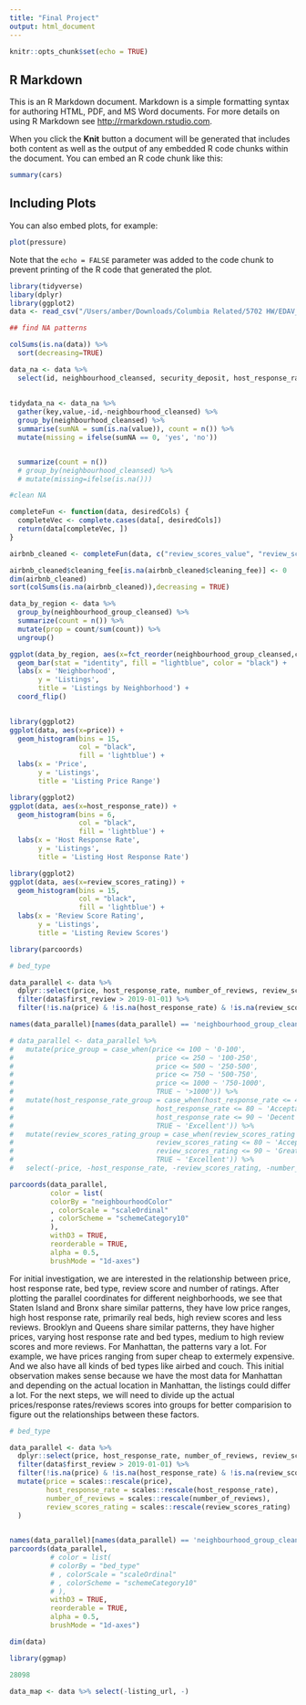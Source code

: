 ```yaml
---
title: "Final Project"
output: html_document
---
```


```r
knitr::opts_chunk$set(echo = TRUE)
```

## R Markdown

This is an R Markdown document. Markdown is a simple formatting syntax for authoring HTML, PDF, and MS Word documents. For more details on using R Markdown see <http://rmarkdown.rstudio.com>.

When you click the **Knit** button a document will be generated that includes both content as well as the output of any embedded R code chunks within the document. You can embed an R code chunk like this:

```r
summary(cars)
```

## Including Plots

You can also embed plots, for example:

```r
plot(pressure)
```

Note that the `echo = FALSE` parameter was added to the code chunk to prevent printing of the R code that generated the plot.


```r
library(tidyverse)
libary(dplyr)
library(ggplot2)
data <- read_csv("/Users/amber/Downloads/Columbia Related/5702 HW/EDAV_final_project/data/airbnb_201909.csv")
```
```r
## find NA patterns

colSums(is.na(data)) %>%
  sort(decreasing=TRUE)

data_na <- data %>%
  select(id, neighbourhood_cleansed, security_deposit, host_response_rate, host_response_time, cleaning_fee, review_scores_location, review_scores_value, review_scores_checkin, review_scores_accuracy, review_scores_communication, review_scores_cleanliness, price, bathrooms, bedrooms, beds, host_since, host_listings_count, host_has_profile_pic, host_identity_verified, neighbourhood)
  
  
tidydata_na <- data_na %>%
  gather(key,value,-id,-neighbourhood_cleansed) %>%
  group_by(neighbourhood_cleansed) %>%
  summarise(sumNA = sum(is.na(value)), count = n()) %>%
  mutate(missing = ifelse(sumNA == 0, 'yes', 'no'))


  summarize(count = n())
  # group_by(neighbourhood_cleansed) %>%
  # mutate(missing=ifelse(is.na()))

```

```r
#clean NA

completeFun <- function(data, desiredCols) {
  completeVec <- complete.cases(data[, desiredCols])
  return(data[completeVec, ])
}

airbnb_cleaned <- completeFun(data, c("review_scores_value", "review_scores_checkin", "review_scores_accuracy", "review_scores_communication", "review_scores_cleanliness","review_scores_rating","neighbourhood", "review_scores_location", "price", "bedrooms", "beds","bathrooms", "host_identity_verified","zipcode"))

airbnb_cleaned$cleaning_fee[is.na(airbnb_cleaned$cleaning_fee)] <- 0
dim(airbnb_cleaned)
sort(colSums(is.na(airbnb_cleaned)),decreasing = TRUE)


```

```r


data_by_region <- data %>%
  group_by(neighbourhood_group_cleansed) %>%
  summarize(count = n()) %>%
  mutate(prop = count/sum(count)) %>%
  ungroup()

ggplot(data_by_region, aes(x=fct_reorder(neighbourhood_group_cleansed,count), y=count)) +
  geom_bar(stat = "identity", fill = "lightblue", color = "black") +
  labs(x = 'Neighborhood',
       y = 'Listings',
       title = 'Listings by Neighborhood') +
  coord_flip()
 
```


```r
library(ggplot2)
ggplot(data, aes(x=price)) + 
  geom_histogram(bins = 15, 
                 col = "black",
                 fill = 'lightblue') + 
  labs(x = 'Price',
       y = 'Listings',
       title = 'Listing Price Range')
```

```r
library(ggplot2)
ggplot(data, aes(x=host_response_rate)) + 
  geom_histogram(bins = 6, 
                 col = "black",
                 fill = 'lightblue') + 
  labs(x = 'Host Response Rate',
       y = 'Listings',
       title = 'Listing Host Response Rate')
```
```r
library(ggplot2)
ggplot(data, aes(x=review_scores_rating)) + 
  geom_histogram(bins = 15, 
                 col = "black",
                 fill = 'lightblue') + 
  labs(x = 'Review Score Rating',
       y = 'Listings',
       title = 'Listing Review Scores')
```


```r
library(parcoords)

# bed_type

data_parallel <- data %>%
  dplyr::select(price, host_response_rate, number_of_reviews, review_scores_rating, neighbourhood_group_cleansed) %>%
  filter(data$first_review > 2019-01-01) %>%
  filter(!is.na(price) & !is.na(host_response_rate) & !is.na(review_scores_rating)) 

names(data_parallel)[names(data_parallel) == 'neighbourhood_group_cleansed'] <- 'neighbourhoodColor'

# data_parallel <- data_parallel %>%
#   mutate(price_group = case_when(price <= 100 ~ '0-100',
#                                   price <= 250 ~ '100-250',
#                                   price <= 500 ~ '250-500',
#                                   price <= 750 ~ '500-750',
#                                   price <= 1000 ~ '750-1000',
#                                   TRUE ~ '>1000')) %>%
#   mutate(host_response_rate_group = case_when(host_response_rate <= 40 ~ 'Poor', 
#                                   host_response_rate <= 80 ~ 'Acceptable',
#                                   host_response_rate <= 90 ~ 'Decent',  
#                                   TRUE ~ 'Excellent')) %>%
#   mutate(review_scores_rating_group = case_when(review_scores_rating <= 50 ~ 'Poor',
#                                   review_scores_rating <= 80 ~ 'Acceptable',
#                                   review_scores_rating <= 90 ~ 'Great',
#                                   TRUE ~ 'Excellent')) %>%
#   select(-price, -host_response_rate, -review_scores_rating, -number_of_reviews)

parcoords(data_parallel, 
          color = list(
          colorBy = "neighbourhoodColor"
          , colorScale = "scaleOrdinal"
          , colorScheme = "schemeCategory10"
          ),
          withD3 = TRUE,
          reorderable = TRUE,
          alpha = 0.5, 
          brushMode = "1d-axes")
```
For initial investigation, we are interested in the relationship between price, host response rate, bed type, review score and number of ratings. After plotting the parallel coordinates for different neighborhoods, we see that Staten Island and Bronx share similar patterns, they have low price ranges, high host response rate, primarily real beds, high review scores and less reviews. Brooklyn and Queens share similar patterns, they have higher prices, varying host response rate and bed types, medium to high review scores and more reviews. For Manhattan, the patterns vary a lot. For example, we have prices ranging from super cheap to extermely expensive. And we also have all kinds of bed types like airbed and couch. This initial observation makes sense because we have the most data for Manhattan and depending on the actual location in Manhattan, the listings could differ a lot. For the next steps, we will need to divide up the actual prices/response rates/reviews scores into groups for better comparision to figure out the relationships between these factors. 

```r

# bed_type

data_parallel <- data %>%
  dplyr::select(price, host_response_rate, number_of_reviews, review_scores_rating, bed_type) %>%
  filter(data$first_review > 2019-01-01) %>%
  filter(!is.na(price) & !is.na(host_response_rate) & !is.na(review_scores_rating)) %>%
  mutate(price = scales::rescale(price),
         host_response_rate = scales::rescale(host_response_rate),
         number_of_reviews = scales::rescale(number_of_reviews),
         review_scores_rating = scales::rescale(review_scores_rating)
  )
  

names(data_parallel)[names(data_parallel) == 'neighbourhood_group_cleansed'] <- 'neighbourhoodColor'
parcoords(data_parallel, 
          # color = list(
          # colorBy = "bed_type"
          # , colorScale = "scaleOrdinal"
          # , colorScheme = "schemeCategory10"
          # ),
          withD3 = TRUE,
          reorderable = TRUE,
          alpha = 0.5, 
          brushMode = "1d-axes")
```


```r

dim(data)

library(ggmap)

28098

data_map <- data %>% select(-listing_url, -)

```